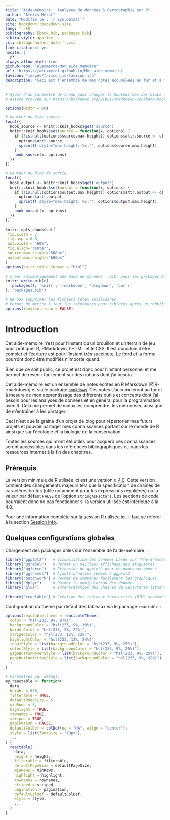```yaml
--- 
title: "Aide-mémoire : Analyses de données & Cartographie sur R"
author: "Alexis Mérot"
date: "Modifié le : `r Sys.Date()`"
site: bookdown::bookdown_site
lang: fr-FR
bibliography: [book.bib, packages.bib]
biblio-style: apalike
csl: chicago-author-date-fr.csl
link-citations: yes
nocite: |
  @*
always_allow_html: true
github-repo: "alexmerot/Mon_aide_memoire"
url: 'https\://alexmerot.github.io/Mon_aide_memoire/'
favicon: "images/favicon_io/favicon.ico"
description: "Ceci est l'ensemble de mes notes accumulées au fur et à mesure de mon apprentissage de différents outils et concepts qui sont nécessaires à mes besoins dans les analyses de données et la programmation. Cela me permet de les comprendre, les mémoriser, ainsi que de les partager."
---
```


```r
# Ajout d'un paramètre de chunk pour changer la hauteur max des blocs de code.
# Astuce trouvée sur https://bookdown.org/yihui/rmarkdown-cookbook/hook-scroll.html#hook-scroll

options(width = 60)

# Hauteur du bloc source.
local({
  hook_source <- knitr::knit_hooks$get('source')
  knitr::knit_hooks$set(source = function(x, options) {
    if (!is.null(options$source.max.height)) options$attr.source <- c(
      options$attr.source,
      sprintf('style="max-height: %s;"', options$source.max.height)
    )
    hook_source(x, options)
  })
})

# Hauteur du bloc de sortie.
local({
  hook_output <- knitr::knit_hooks$get('output')
  knitr::knit_hooks$set(output = function(x, options) {
    if (!is.null(options$output.max.height)) options$attr.output <- c(
      options$attr.output,
      sprintf('style="max-height: %s;"', options$output.max.height)
    )
    hook_output(x, options)
  })
})
```

```r
knitr::opts_chunk$set(
 fig.width = 7,
 fig.asp = 0.8,
 out.width = "60%",
 fig.align='center',
 source.max.height="500px",
 output.max.height="600px"
)
options(knitr.table.format = "html")
```

```r
# Créer automatiquement une base de données '.bib' pour les packages R utilisés.
knitr::write_bib(c(
  .packages(), 'knitr', 'rmarkdown', 'blogdown', 'purrr'
), 'packages.bib')

# Ne pas supprimer les fichiers latex auxiliaires.
# Permet de mettre à jour les références pour biblatex après un rebuild du livre.
options(tinytex.clean = FALSE)
```



# Introduction {.unnumbered #introduction}

::: {.infobox .caution data-latex="{caution}"}
Cet aide-mémoire n'est pour l'instant qu'un brouillon et un terrain de jeu pour
pratiquer R, RMarkdown, l'HTML et le CSS. Il est donc loin d'être complet et
l'écriture est pour l'instant très succincte. Le fond et la forme pourront donc
être modifiés n'importe quand.

Bien que ce soit public, ce projet est donc pour l'instant personnel et me
permet de revenir facilement sur des notions dont j'ai besoin.
:::

Cet aide-mémoire est un ensemble de notes écrites en R Markdown [@R-rmarkdown]
et via le package [`bookdown`](https://github.com/rstudio/bookdown). Ces notes
s'accumuleront au fur et à mesure de mon apprentissage des différents outils et
concepts dont j'ai besoin pour les analyses de données et en général pour la
programmation avec R. Cela me permet de mieux les comprendre, les mémoriser,
ainsi que de m'entraîner à les partager.

Ceci n'est que la graine d'un projet de blog pour répertorier mes futurs projets
et pouvoir partager mes connaissances portant sur le monde de R ainsi que sur
l'écologie et la biologie de la conservation.

Toutes les sources qui m'ont été utiles pour acquérir ces connaissances seront
accessibles dans les références bibliographiques ou dans les ressources Internet
à la fin des chapitres.

## Prérequis {.unnumbered #prerequisite}

La version minimale de R utilisée ici est une version ≥
[4.0](https://stat.ethz.ch/pipermail/r-announce/2020/000653.html). Cette version
contient des changements majeurs tels que la spécification de chaînes de
caractères brutes (utile notamment pour les expressions régulières) ou la valeur
par défaut `FALSE` de l'option `stringAsFactors`. Les sections de code
pourraient donc ne pas fonctionner si la version utilisée est inférieure à la
4.0.

Pour une information complète sur la session R utilisée ici, il faut se référer
à la section [Session info](#session-info).

## Quelques configurations globales {.unnumbered #global-config}

Chargement des packages utiles sur l'ensemble de l'aide-mémoire :

```r
library("ggplot2")   # Visualisation des données basée sur "The Grammar of graphics"
library("ggrepel")   # Permet un meilleur affichage des étiquettes
library("ggforce")   # Extension de ggplot2 pour de nouveaux geom_*
library("ggthemes")  # Ajoute d'autres thèmes à ggplot2
library("patchwork") # Permet de combiner facilement les graphiques
library("dplyr")     # Permet la manipulation des données
library("glue")      # Interprétation des chaînes de caractères littérales

library("reactable") # Création des tableaux interactifs (HTML seulement)
```

Configuration du thème par défaut des tableaux via le package `reactable` :

```r

options(reactable.theme = reactableTheme(
  color = "hsl(233, 9%, 87%)",
  backgroundColor = "hsl(233, 9%, 19%)", 
  borderColor = "hsl(233, 9%, 22%)", 
  stripedColor = "hsl(233, 12%, 22%)", 
  highlightColor = "hsl(233, 12%, 24%)",
  inputStyle = list(backgroundColor = "hsl(233, 9%, 25%)"), 
  selectStyle = list(backgroundColor = "hsl(233, 9%, 25%)"), 
  pageButtonHoverStyle = list(backgroundColor = "hsl(233, 9%, 25%)"), 
  pageButtonActiveStyle = list(backgroundColor = "hsl(233, 9%, 28%)")
  )
)

# Paramètres par défaut.
my_reactable <- function(
  data,
  height = 650,
  filterable = TRUE,
  defaultPageSize = 5, 
  minRows = 5,
  highlight = TRUE,
  rownames = TRUE,
  striped = TRUE,
  pagination = FALSE,
  defaultColDef = colDef(na = "NA", align = "center"),
  style = list(fontSize = "10px"),
  ...
) {
  reactable(
    data,
    height = height,
    filterable = filterable,
    defaultPageSize = defaultPageSize, 
    minRows = minRows,
    highlight = highlight,
    rownames = rownames,
    striped = striped,
    pagination = pagination,
    defaultColDef = defaultColDef,
    style = style,
    ...
  )
}
```

